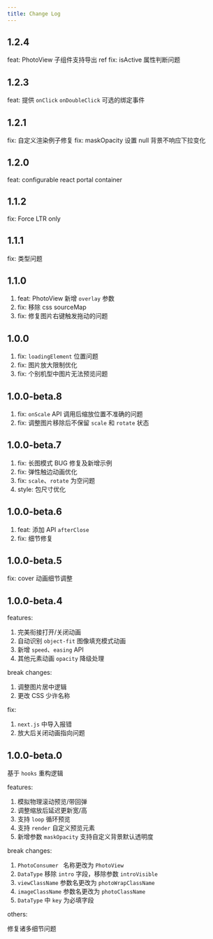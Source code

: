 ```yaml
---
title: Change Log
---
```


## 1.2.4

feat: PhotoView 子组件支持导出 ref
fix: isActive 属性判断问题

## 1.2.3

feat: 提供 `onClick` `onDoubleClick` 可选的绑定事件

## 1.2.1

fix: 自定义渲染例子修复
fix: maskOpacity 设置 null 背景不响应下拉变化

## 1.2.0

feat: configurable react portal container

## 1.1.2

fix: Force LTR only

## 1.1.1

fix: 类型问题

## 1.1.0

1. feat: PhotoView 新增 `overlay` 参数
2. fix: 移除 css sourceMap
3. fix: 修复图片右键触发拖动的问题

## 1.0.0

1. fix: `loadingElement` 位置问题
2. fix: 图片放大限制优化
3. fix: 个别机型中图片无法预览问题

## 1.0.0-beta.8

1. fix: `onScale` API 调用后缩放位置不准确的问题
2. fix: 调整图片移除后不保留 `scale` 和 `rotate` 状态

## 1.0.0-beta.7

1. fix: 长图模式 BUG 修复及新增示例
2. fix: 弹性触边动画优化
3. fix: `scale`、`rotate` 为空问题
4. style: 包尺寸优化

## 1.0.0-beta.6

1. feat: 添加 API `afterClose`
2. fix: 细节修复

## 1.0.0-beta.5

fix: cover 动画细节调整

## 1.0.0-beta.4

features:

1. 完美衔接打开/关闭动画
2. 自动识别 `object-fit` 图像填充模式动画
3. 新增 `speed`、`easing` API
4. 其他元素动画 `opacity` 降级处理

break changes:

1. 调整图片居中逻辑
2. 更改 CSS 少许名称

fix:

1. `next.js` 中导入报错
2. 放大后关闭动画指向问题

## 1.0.0-beta.0

基于 `hooks` 重构逻辑

features:

1. 模拟物理滚动预览/带回弹
2. 调整缩放后延迟更新宽/高
3. 支持 `loop` 循环预览
4. 支持 `render` 自定义预览元素
5. 新增参数 `maskOpacity` 支持自定义背景默认透明度

break changes:

1. `PhotoConsumer ` 名称更改为 `PhotoView`
2. `DataType` 移除 `intro` 字段，移除参数 `introVisible`
3. `viewClassName` 参数名更改为 `photoWrapClassName`
4. `imageClassName` 参数名更改为 `photoClassName`
5. `DataType` 中 `key` 为必填字段

others:

修复诸多细节问题
